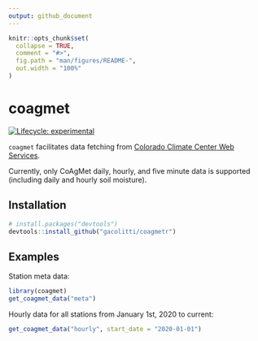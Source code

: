 ```yaml
---
output: github_document
---
```


<!-- README.md is generated from README.Rmd. Please edit that file -->

```r
knitr::opts_chunk$set(
  collapse = TRUE,
  comment = "#>",
  fig.path = "man/figures/README-",
  out.width = "100%"
)
```
# coagmet

<!-- badges: start -->
[![Lifecycle: experimental](https://img.shields.io/badge/lifecycle-experimental-orange.svg)](https://www.tidyverse.org/lifecycle/#experimental)
<!-- badges: end -->

`coagmet` facilitates data fetching from [Colorado Climate Center Web Services](https://coagmet.colostate.edu/cgi-bin/web_services.pl).

Currently, only CoAgMet daily, hourly, and five minute data is supported (including daily and hourly soil moisture).

## Installation

``` r
# install.packages("devtools")
devtools::install_github("gacolitti/coagmetr")
```
## Examples

Station meta data:

```r
library(coagmet)
get_coagmet_data("meta")
```

Hourly data for all stations from January 1st, 2020 to current:

```r
get_coagmet_data("hourly", start_date = "2020-01-01")
```


